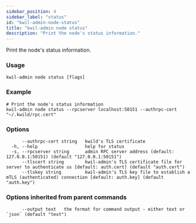 ```yaml
---
sidebar_position: 4
sidebar_label: "status"
id: "kwil-admin-node-status"
title: "kwil-admin node status"
description: "Print the node's status information."
---
```


Print the node's status information.

### Usage

```
kwil-admin node status [flags]
```

### Example

```
# Print the node's status information
kwil-admin node status --rpcserver localhost:50151 --authrpc-cert "~/.kwild/rpc.cert"
```

### Options

```
      --authrpc-cert string   kwild's TLS certificate
  -h, --help                  help for status
  -s, --rpcserver string      admin RPC server address (default: 127.0.0.1:50151) (default "127.0.0.1:50151")
      --tlscert string        kwil-admin's TLS certificate file for server to authenticate us [default: auth.cert] (default "auth.cert")
      --tlskey string         kwil-admin's TLS key file to establish a mTLS (authenticated) connection [default: auth.key] (default "auth.key")
```

### Options inherited from parent commands

```
      --output text   the format for command output - either text or `json` (default "text")
```

